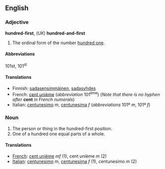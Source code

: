 ==English==

===Adjective===
'''hundred-first''', (''UK'') '''hundred-and-first'''

# The ordinal form of the number [[hundred one]].

====Abbreviations====
101st, 101<sup>st</sup>

====Translations====

*Finnish: [[sadasensimmäinen]], [[sadasyhdes]]
*French: [[cent unième]] (''abbreviation'' 101<sup>ème</sup>) (''Note that there is no hyphen after'' '''cent''' ''in French numerals'')
*Italian: [[centunesimo]] ''m'', [[centunesima]] ''f'' (''abbreviations'' 101º ''m'', 101ª ''f'')

===Noun===

#The person or thing in the hundred-first position.
#One of a hundred one equal parts of a whole.

====Translations====

*[[French]]: [[cent unième]]  ''mf'' (1), cent unième ''m'' (2)
*[[Italian]]: [[centunesimo]] ''m'', [[centunesima]] ''f'' (1), centunesimo ''m'' (2)